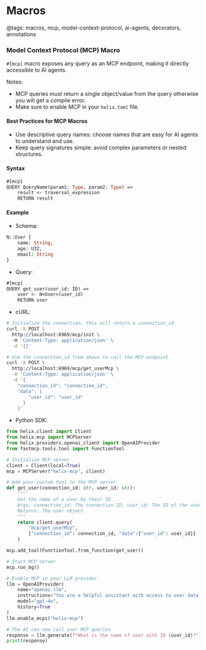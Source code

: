 # Macros
@tags: macros, mcp, model-context-protocol, ai-agents, decorators, annotations

### Model Context Protocol (MCP) Macro

`#[mcp]` macro exposes any query as an MCP endpoint, making it directly accessible to AI agents.

Notes:
- MCP queries must return a single object/value from the query otherwise you will get a compile error. 
- Make sure to enable MCP in your `helix.toml` file.

#### Best Practices for MCP Macros
- Use descriptive query names: choose names that are easy for AI agents to understand and use.
- Keep query signatures simple: avoid complex parameters or nested structures.

#### Syntax
```query.hx
#[mcp]
QUERY QueryName(param1: Type, param2: Type) =>
    result <- traversal_expression
    RETURN result
```

#### Example

- Schema:
```schema.hx
N::User {
    name: String,
    age: U32,
    email: String
}
```

- Query:
```query.hx
#[mcp]
QUERY get_user(user_id: ID) =>
    user <- N<User>(user_id)
    RETURN user
```

- cURL:
```bash
# Initialize the connection, this will return a connection_id
curl -X POST \
  http://localhost:6969/mcp/init \    
  -H 'Content-Type: application/json' \
  -d '{}'

# Use the connection_id from above to call the MCP endpoint
curl -X POST \
  http://localhost:6969/mcp/get_userMcp \
  -H 'Content-Type: application/json' \
  -d '{
    "connection_id": "connection_id",
    "data": {
        "user_id": "user_id"
      }
    }'
```

- Python SDK:
```python
from helix.client import Client
from helix.mcp import MCPServer
from helix.providers.openai_client import OpenAIProvider
from fastmcp.tools.tool import FunctionTool

# Initialize MCP server
client = Client(local=True)
mcp = MCPServer("helix-mcp", client)

# Add your custom tool to the MCP server
def get_user(connection_id: str, user_id: str):
    """
    Get the name of a user by their ID
    Args: connection_id: The connection ID, user_id: The ID of the user
    Returns: The user object
    """
    return client.query(
        "mcp/get_userMcp", 
        {"connection_id": connection_id, "data":{"user_id": user_id}}
    )

mcp.add_tool(FunctionTool.from_function(get_user))

# Start MCP server
mcp.run_bg()

# Enable MCP in your LLM provider
llm = OpenAIProvider(
    name="openai-llm",
    instructions="You are a helpful assistant with access to user data.",
    model="gpt-4o",
    history=True
)
llm.enable_mcps("helix-mcp")

# The AI can now call your MCP queries
response = llm.generate(f"What is the name of user with ID {user_id}?")
print(response)
```
